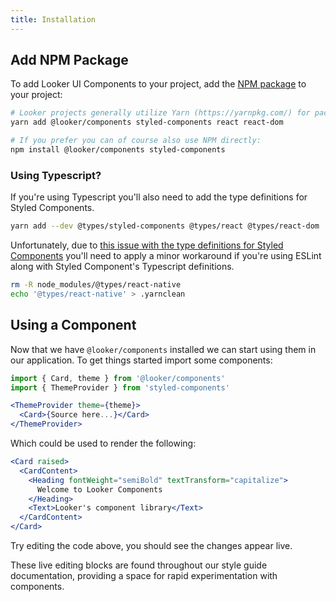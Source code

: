 ```yaml
---
title: Installation
---
```


## Add NPM Package

To add Looker UI Components to your project, add the [NPM package](https://www.npmjs.com/package/@looker/components) to your project:

```bash static
# Looker projects generally utilize Yarn (https://yarnpkg.com/) for package management:
yarn add @looker/components styled-components react react-dom

# If you prefer you can of course also use NPM directly:
npm install @looker/components styled-components
```

### Using Typescript?

If you're using Typescript you'll also need to add the type definitions for Styled Components.

```bash static
yarn add --dev @types/styled-components @types/react @types/react-dom
```

Unfortunately, due to [this issue with the type definitions for Styled Components](https://github.com/DefinitelyTyped/DefinitelyTyped/issues/33311) you'll need to apply a minor workaround if you're using ESLint along with Styled Component's Typescript definitions.

```bash static
rm -R node_modules/@types/react-native
echo '@types/react-native' > .yarnclean
```

## Using a Component

Now that we have `@looker/components` installed we can start using them in our application. To get things started import some components:

```jsx static
import { Card, theme } from '@looker/components'
import { ThemeProvider } from 'styled-components'

<ThemeProvider theme={theme}>
  <Card>{Source here...}</Card>
</ThemeProvider>
```

Which could be used to render the following:

```jsx
<Card raised>
  <CardContent>
    <Heading fontWeight="semiBold" textTransform="capitalize">
      Welcome to Looker Components
    </Heading>
    <Text>Looker's component library</Text>
  </CardContent>
</Card>
```

Try editing the code above, you should see the changes appear live.

These live editing blocks are found throughout our style guide documentation, providing a space for rapid experimentation with components.
